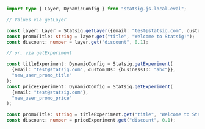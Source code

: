 ```typescript
import type { Layer, DynamicConfig } from "statsig-js-local-eval";

// Values via getLayer

const layer: Layer = Statsig.getLayer({email: "test@statsig.com", customIDs: {pageID: "123"}}, "user_promo_experiments");
const promoTitle: string = layer.get("title", "Welcome to Statsig!");
const discount: number = layer.get("discount", 0.1);

// or, via getExperiment

const titleExperiment: DynamicConfig = Statsig.getExperiment(
  {email: "test@statsig.com", customIDs: {businessID: "abc"}},
  "new_user_promo_title"
);
const priceExperiment: DynamicConfig = Statsig.getExperiment(
  {email: "test@statsig.com"},
  "new_user_promo_price"
);

const promoTitle: string = titleExperiment.get("title", "Welcome to Statsig!");
const discount: number = priceExperiment.get("discount", 0.1);
```
